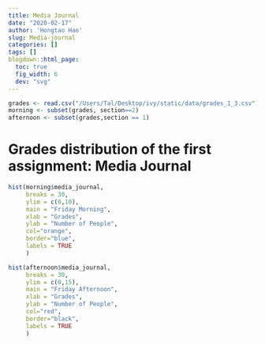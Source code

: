 ```yaml
---
title: Media Journal
date: "2020-02-17"
author: 'Hongtao Hao'
slug: Media-journal
categories: []
tags: []
blogdown::html_page:
  toc: true
  fig_width: 6
  dev: "svg"
---
```


```r
grades <- read.csv("/Users/Tal/Desktop/ivy/static/data/grades_1_3.csv")
morning <- subset(grades, section==2)
afternoon <- subset(grades,section == 1)
```

# Grades distribution of the first assignment: Media Journal


```r
hist(morning$media_journal,
     breaks = 30,
     ylim = c(0,10),
     main = "Friday Morning",
     xlab = "Grades",
     ylab = "Number of People",
     col="orange",
     border="blue",
     labels = TRUE
     )
```


```r
hist(afternoon$media_journal,
     breaks = 30,
     ylim = c(0,15),
     main = "Friday Afternoon",
     xlab = "Grades",
     ylab = "Number of People",
     col="red",
     border="black",
     labels = TRUE
     )
```
